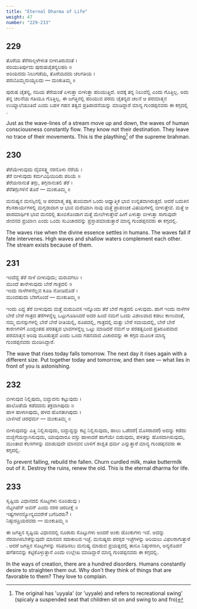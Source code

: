 ```yaml
---
title: "Eternal Dharma of Life"
weight: 47
number: "229-233"
---
```


## 229

ತೊರೆಯ ತೆರೆಸಾಲ್ಗಳೇಳುತ ಬೀಳುತಿರುವಂತೆ ।  
ಪರಿಯುತಿರ್ಪುದು ಪುರುಷಚೈತನ್ಯಲಹರಿ ॥  
ಅರಿಯದದು ನಿಲುಗಡೆಯ, ತೊರೆಯದದು ಚಲಗತಿಯ ।  
ಪರಬೊಮ್ಮನುಯ್ಯಲದು — ಮಂಕುತಿಮ್ಮ ॥

ಪುರುಷ ಚೈತನ್ಯ, ನದಿಯ ತೆರೆಯಂತೆ ಏಳುತ್ತಾ ಬೀಳುತ್ತಾ ಹರಿಯುತ್ತಿದೆ. ಅದಕ್ಕೆ ತನ್ನ ನಿಲುವೆಲ್ಲಿ ಎಂದು ಗೊತ್ತಿಲ್ಲ. ಅದು ತನ್ನ ಚಲನೆಯ ಗತಿಯೂ ಗೊತ್ತಿಲ್ಲ. ಈ ಜಗತ್ತಿನಲ್ಲಿ ಹರಿಯುವ ಪರಮ ಚೈತನ್ಯದ ಚಲನೆ ಆ ಪರಮಾತ್ಮನ ಉಯ್ಯಾಲೆಯಂತಿದೆ ಎಂದು ಬಹಳ ಗಹನ ತತ್ವದ ಪ್ರತಿಪಾದನೆಯನ್ನು ಮಾಡಿದ್ದಾರೆ ಮಾನ್ಯ ಗುಂಡಪ್ಪನವರು ಈ ಕಗ್ಗದಲ್ಲಿ .

Just as the wave-lines of a stream move up and down, the waves of human consciousness constantly flow. They know not their destination. They leave no trace of their movements. This is the plaything[^86] of the supreme brahman.

## 230

ತೆರೆಯೇಳುವುದು ದೈವಸತ್ತ್ವ ನರನೊಳು ನೆರೆಯೆ ।  
ತೆರೆ ಬೀಳುವುದು ಕರ್ಮವಿಧಿಯಿದಿರು ಪರಿಯೆ ॥  
ತೆರೆಯನಾನುತೆ ತಗ್ಗು, ತಗ್ಗನಾನುತಲಿ ತೆರೆ ।  
ತೆರೆತಗ್ಗುಗಳಿನೆ ತೊರೆ — ಮಂಕುತಿಮ್ಮ ॥

ಮನುಷ್ಯನ ಮನಸ್ಸಿನಲ್ಲಿ ಆ ಪರಮಾತ್ಮ ತತ್ವ ತುಂಬಿದಾಗ ಒಂದು ಆಧ್ಯಾತ್ಮಿಕ ಭಾವ ಉನ್ನತವಾಗಿರುತ್ತದೆ. ಆದರೆ ಬದುಕಿನ ಕೆಲಸಕಾರ್ಯಗಳಲ್ಲಿ ಮಗ್ನರಾದಾಗ ಆ ಭಾವ ಮರೆಯಾಗಿ ನಾವು ಮತ್ತೆ ಪ್ರಾಪಂಚಿಕ ವಿಷಯಗಳಲ್ಲಿ ಬೀಳುತ್ತೇವೆ. ಮತ್ತೆ ಆ ಪಾರಮಾರ್ಥಿಕ ಭಾವ ಮನದಲ್ಲಿ ತುಂಬಿಕೊಂಡಾಗ ಮತ್ತೆ ಮೇಲೇಳುತ್ತೇವೆ ಹೀಗೆ ಏಳುತ್ತಾ ಬೀಳುತ್ತಾ ಸಾಗುವುದೇ ಜೀವನದ ಪ್ರಯಾಣ ಎಂದು ಒಂದು ಸುವಿಚಾರವನ್ನು ಪ್ರಸ್ತಾಪಮಾಡುತ್ತಾರೆ ಮಾನ್ಯ ಗುಂಡಪ್ಪನವರು ಈ ಕಗ್ಗದಲ್ಲಿ.

The waves rise when the divine essence settles in humans. The waves fall if fate intervenes. High waves and shallow waters complement each other. The stream exists because of them.

## 231

ಇಂದೆದ್ದ ತೆರೆ ನಾಳೆ ಬೀಳುವುದು; ಮರುವಗಲು ।  
ಮುಂದೆ ತಾನೇಳುವುದು ಬೇರೆ ಗಾತ್ರದಲಿ ॥  
ಇಂದು ನಾಳೆಗಳನೆಲ್ಲವ ಕೂಡಿ ನೋಡಿದೊಡೆ ।  
ಮುಂದಹುದು ಬೆರಗೊಂದೆ — ಮಂಕುತಿಮ್ಮ ॥

ಇಂದು ಎದ್ದ ತೆರೆ ಬೀಳುವುದು ಮತ್ತೆ ಮರುದಿವಸ ಇನ್ನೊಂದು ತೆರೆ ಬೇರೆ ಗಾತ್ರದಲಿ ಏಳುವುದು. ಹಾಗೆ ಇಂದು ನಾಳೆಗಳ ಬೇರೆ ಬೇರೆ ಗಾತ್ರದ ತೆರೆಗಳನ್ನೆಲ್ಲ ಒಟ್ಟುಗೂಡಿಸಿದರೆ ಅದರ ಹಿಂದೆ ನಮಗೆ ಒಂದು ವಿಶಾಲವಾದ ಕಡಲು ಕಾಣುವಂತೆ, ನಮ್ಮ ಮನಸ್ಸುಗಳಲ್ಲಿ ಬೇರೆ ಬೇರೆ ರೀತಿಯಲ್ಲಿ, ರೂಪದಲ್ಲಿ, ಗಾತ್ರದಲ್ಲಿ ಮತ್ತು ಬೇರೆ ಸಮಯದಲ್ಲಿ, ಬೇರೆ ಬೇರೆ ಕಾರಣಗಳಿಗೆ ಎಂದ್ದಂತಹ ಪರತತ್ವದ ಭಾವಗಳನ್ನೆಲ್ಲ ಒಟ್ಟು ಮಾಡಿದರೆ ನಮಗೆ ಆ ಪರತತ್ವದಿಂದ ಪ್ರತಿರೂಪವಾದ ಪರಮಾತ್ಮನ ಅರಿವು ಮೂಡುತ್ತದೆ ಎಂದು ಒಂದು ಗಹನವಾದ ವಿಚಾರವನ್ನು ಈ ಕಗ್ಗದ ಮೂಲಕ ಮಾನ್ಯ ಗುಂಡಪ್ಪನವರು ಮಂಡಿಸಿದ್ದಾರೆ.

The wave that rises today falls tomorrow. The next day it rises again with a different size. Put together today and tomorrow, and then see — what lies in front of you is astonishing.

## 232

ಬೀಳುವುದ ನಿಲ್ಲಿಪುದು, ಬಿದ್ದುದನು ಕಟ್ಟುವುದು ।  
ಹಾಲೊಡೆಯೆ ಕಡೆದದನು ತಕ್ರವಾಗಿಪುದು ॥  
ಹಾಳ ಹಾಳಾಗಿಪುದು, ಹಳದ ಹೊಸತಾಗಿಪುದು ।  
ಬಾಳಿಗಿದೆ ಚಿರಧರ್ಮ — ಮಂಕುತಿಮ್ಮ ॥

ಬೀಳುವುದನ್ನು ಎತ್ತಿ ನಿಲ್ಲಿಸುವುದು, ಬಿದ್ದುದ್ದನ್ನು ಕಟ್ಟಿ ನಿಲ್ಲಿಸುವುದು, ಹಾಲು ಒಡೆದರೆ( ಮೊಸರಾದರೆ) ಅದನ್ನು ಕಡೆದು ಮಜ್ಜಿಗೆಯನ್ನಾಗಿಸುವುದು, ಯಾವುದಾರೂ ವಸ್ತು ಹಾಳಾದರೆ ಹಾಗೆಯೇ ಬಿಡುವುದು, ಹಳತನ್ನು ಹೊಸದಾಗಿಸುವುದು, ಮುಂತಾದ ಕೆಲಸಗಳನ್ನು ಮಾಡುವುದೇ ಮಾನವನ ಬಾಳಿಗೆ ಶಾಶ್ವತ ಧರ್ಮ ಎನ್ನುತ್ತಾರೆ ಮಾನ್ಯ ಗುಂಡಪ್ಪನವರು ಈ ಕಗ್ಗದಲ್ಲಿ.

To prevent falling, rebuild the fallen. Churn curdled milk, make buttermilk out of it. Destroy the ruins, renew the old. This is the eternal dharma for life.

## 233

ಸೃಷ್ಟಿಯ ವಿಧಾನದಲಿ ಸೊಟ್ಟಗಳು ನೂರಿಹುವು ।  
ನೆಟ್ಟಗಿಪೆನ್ ಅವನ್ ಎಂದು ನರರ ಚಿರದೀಕ್ಷೆ ॥  
ಇಷ್ಟಗಳನನ್ಯೋನ್ಯವವರೇಕೆ ಬಗೆದಿರರು? ।  
ನಿಷ್ಠುರಪ್ರಿಯರವರು — ಮಂಕುತಿಮ್ಮ ॥

ಈ ಜಗತ್ತಿನ ಸೃಷ್ಟಿಯ ವಿಧಾನದಲ್ಲಿ ನೂರಾರು ಸೊಟ್ಟುಗಳು ಅಂದರೆ ಅಂಕು ಡೊಂಕುಗಳು ಇವೆ. ಅದನ್ನು ನೆರವಾಗಿಸಬೇಕೆನ್ನುವುದೇ ಮಾನವನ ಸದಾಕಾಲದ ಇಚ್ಛೆ. ಮನುಷ್ಯರು ಪರಸ್ಪರ ಇಚ್ಛೆಗಳನ್ನು ಅರಿಯಲು ವಿಫಲರಾಗುತ್ತಾರೆ . ಆದರೆ ಜಗತ್ತಿನ ಸೊಟ್ಟಗಳನ್ನು ಸರಿಪಡಿಸಲು ಮನುಷ್ಯ ಮಾಡುವ ಪ್ರಯತ್ನದಲ್ಲಿ ತಾನೂ ನಿಷ್ಠುರನಾಗಿ, ಅನ್ಯರೊಡನೆ ಹಗೆತನವನ್ನು ಕಟ್ಟಿಕೊಳ್ಳುತ್ತಾನೆ ಎಂದು ಉಲ್ಲೇಖ ಮಾಡಿದ್ದಾರೆ ಮಾನ್ಯ ಗುಂಡಪ್ಪನವರು ಈ ಕಗ್ಗದಲ್ಲಿ.

In the ways of creation, there are a hundred disorders. Humans constantly desire to straighten them out. Why don't they think of things that are favorable to them? They love to complain.

[^86]: The original has 'uyyala' (or 'uyyale) and refers to recreational swing' (spicaly a suspended seat that children sit on and swing to and fro)
